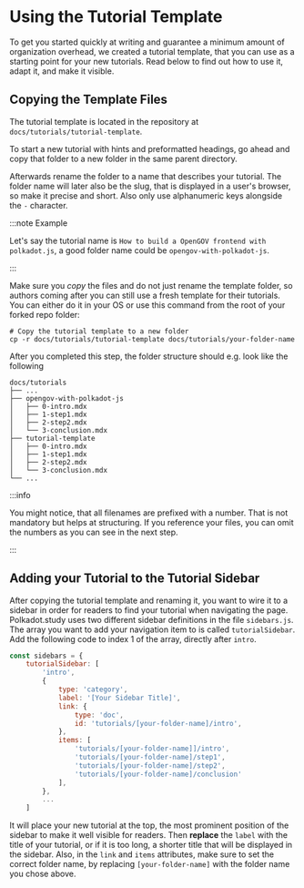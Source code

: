 # Using the Tutorial Template

To get you started quickly at writing and guarantee a minimum amount of organization overhead, we created a tutorial template, 
that you can use as a starting point for your new tutorials. Read below to find out how to use it, adapt it, and make it visible.

## Copying the Template Files

The tutorial template is located in the repository at `docs/tutorials/tutorial-template`.

To start a new tutorial with hints and preformatted headings, go ahead and copy that folder to a new folder in the same parent directory.

Afterwards rename the folder to a name that describes your tutorial. The folder name will later also be the slug, that is displayed
in a user's browser, so make it precise and short. Also only use alphanumeric keys alongside the `-` character.

:::note Example

Let's say the tutorial name is `How to build a OpenGOV frontend with polkadot.js`, a good folder name could be `opengov-with-polkadot-js`.

:::

Make sure you *copy* the files and do not just rename the template folder, so authors coming after you can still use a fresh template for their tutorials.
You can either do it in your OS or use this command from the root of your forked repo folder:

```
# Copy the tutorial template to a new folder
cp -r docs/tutorials/tutorial-template docs/tutorials/your-folder-name
```

After you completed this step, the folder structure should e.g. look like the following

```
docs/tutorials
├── ...
├── opengov-with-polkadot-js
│   ├── 0-intro.mdx
│   ├── 1-step1.mdx
│   ├── 2-step2.mdx
│   └── 3-conclusion.mdx
├── tutorial-template
│   ├── 0-intro.mdx
│   ├── 1-step1.mdx
│   ├── 2-step2.mdx
│   └── 3-conclusion.mdx
└── ...
```

:::info

You might notice, that all filenames are prefixed with a number. That is not mandatory but helps at structuring. If you reference your files, you can omit the numbers as you can see in the next step.

:::

## Adding your Tutorial to the Tutorial Sidebar

After copying the tutorial template and renaming it, you want to wire it to a sidebar in order for readers to find your tutorial when navigating the page.
Polkadot.study uses two different sidebar definitions in the file `sidebars.js`. The array you want to add your navigation item to is called `tutorialSidebar`.
Add the following code to index 1 of the array, directly after `intro`. 

```js title="/sidebars.js"
const sidebars = {
    tutorialSidebar: [
        'intro',
        {
            type: 'category',
            label: '[Your Sidebar Title]',
            link: {
                type: 'doc',
                id: 'tutorials/[your-folder-name]/intro',
            },
            items: [
                'tutorials/[your-folder-name]]/intro',
                'tutorials/[your-folder-name]/step1',
                'tutorials/[your-folder-name]/step2',
                'tutorials/[your-folder-name]/conclusion'
            ],
        },
        ...
    ]
```
It will place your new tutorial at the top, the most prominent position of the sidebar to make it well visible for readers.
Then **replace** the `label` with the title of your tutorial, or if it is too long, a shorter title that will be displayed in the sidebar.
Also, in the `link` and `items` attributes, make sure to set the correct folder name, by replacing `[your-folder-name]` with the folder name you chose above.


